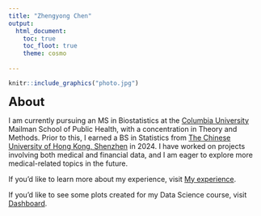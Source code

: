 ```yaml
---
title: "Zhengyong Chen"
output: 
  html_document:
    toc: true
    toc_floot: true
    theme: cosmo
  
---
```

```r
knitr::include_graphics("photo.jpg")
```

<span style="font-size: 24px;">**About**</span>

I am currently pursuing an MS in Biostatistics at the [Columbia University](https://www.columbia.edu/) Mailman School of Public Health, with a concentration in Theory and Methods. Prior to this, I earned a BS in Statistics from [The Chinese University of Hong Kong, Shenzhen](https://www.cuhk.edu.cn/en) in 2024. I have worked on projects involving both medical and financial data, and I am eager to explore more medical-related topics in the future.

If you'd like to learn more about my experience, visit [My experience](experience.html).

If you'd like to see some plots created for my Data Science course, visit [Dashboard](dashboard.html).

